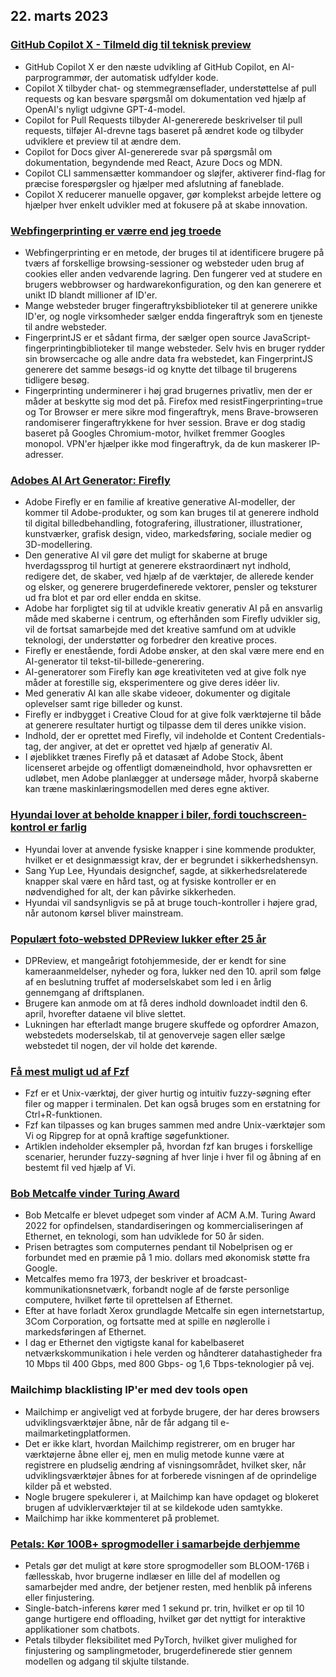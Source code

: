 

<CallToAction />

<Steps>

## 22. marts 2023

### [GitHub Copilot X - Tilmeld dig til teknisk preview](https://github.blog/2023-03-22-github-copilot-x-the-ai-powered-developer-experience/?ref=hackernewsgpt.com)

- GitHub Copilot X er den næste udvikling af GitHub Copilot, en AI-parprogrammør, der automatisk udfylder kode.
- Copilot X tilbyder chat- og stemmegrænseflader, understøttelse af pull requests og kan besvare spørgsmål om dokumentation ved hjælp af OpenAI's nyligt udgivne GPT-4-model.
- Copilot for Pull Requests tilbyder AI-genererede beskrivelser til pull requests, tilføjer AI-drevne tags baseret på ændret kode og tilbyder udviklere et preview til at ændre dem.
- Copilot for Docs giver AI-genererede svar på spørgsmål om dokumentation, begyndende med React, Azure Docs og MDN.
- Copilot CLI sammensætter kommandoer og sløjfer, aktiverer find-flag for præcise forespørgsler og hjælper med afslutning af faneblade.
- Copilot X reducerer manuelle opgaver, gør komplekst arbejde lettere og hjælper hver enkelt udvikler med at fokusere på at skabe innovation.

### [Webfingerprinting er værre end jeg troede](https://www.bitestring.com/posts/2023-03-19-web-fingerprinting-is-worse-than-I-thought.html?ref=hackernewsgpt.com)

- Webfingerprinting er en metode, der bruges til at identificere brugere på tværs af forskellige browsing-sessioner og websteder uden brug af cookies eller anden vedvarende lagring. Den fungerer ved at studere en brugers webbrowser og hardwarekonfiguration, og den kan generere et unikt ID blandt millioner af ID'er.
- Mange websteder bruger fingeraftryksbiblioteker til at generere unikke ID'er, og nogle virksomheder sælger endda fingeraftryk som en tjeneste til andre websteder.
- FingerprintJS er et sådant firma, der sælger open source JavaScript-fingerprintingbiblioteker til mange websteder. Selv hvis en bruger rydder sin browsercache og alle andre data fra webstedet, kan FingerprintJS generere det samme besøgs-id og knytte det tilbage til brugerens tidligere besøg.
- Fingerprinting underminerer i høj grad brugernes privatliv, men der er måder at beskytte sig mod det på. Firefox med resistFingerprinting=true og Tor Browser er mere sikre mod fingeraftryk, mens Brave-browseren randomiserer fingeraftrykkene for hver session. Brave er dog stadig baseret på Googles Chromium-motor, hvilket fremmer Googles monopol. VPN'er hjælper ikke mod fingeraftryk, da de kun maskerer IP-adresser.

### [Adobes AI Art Generator: Firefly](https://www.adobe.com/sensei/generative-ai/firefly.html?ref=hackernewsgpt.com)

- Adobe Firefly er en familie af kreative generative AI-modeller, der kommer til Adobe-produkter, og som kan bruges til at generere indhold til digital billedbehandling, fotografering, illustrationer, illustrationer, kunstværker, grafisk design, video, markedsføring, sociale medier og 3D-modellering.
- Den generative AI vil gøre det muligt for skaberne at bruge hverdagssprog til hurtigt at generere ekstraordinært nyt indhold, redigere det, de skaber, ved hjælp af de værktøjer, de allerede kender og elsker, og generere brugerdefinerede vektorer, pensler og teksturer ud fra blot et par ord eller endda en skitse.
- Adobe har forpligtet sig til at udvikle kreativ generativ AI på en ansvarlig måde med skaberne i centrum, og efterhånden som Firefly udvikler sig, vil de fortsat samarbejde med det kreative samfund om at udvikle teknologi, der understøtter og forbedrer den kreative proces.
- Firefly er enestående, fordi Adobe ønsker, at den skal være mere end en AI-generator til tekst-til-billede-generering.
- AI-generatorer som Firefly kan øge kreativiteten ved at give folk nye måder at forestille sig, eksperimentere og give deres idéer liv.
- Med generativ AI kan alle skabe videoer, dokumenter og digitale oplevelser samt rige billeder og kunst.
- Firefly er indbygget i Creative Cloud for at give folk værktøjerne til både at generere resultater hurtigt og tilpasse dem til deres unikke vision.
- Indhold, der er oprettet med Firefly, vil indeholde et Content Credentials-tag, der angiver, at det er oprettet ved hjælp af generativ AI.
- I øjeblikket trænes Firefly på et datasæt af Adobe Stock, åbent licenseret arbejde og offentligt domæneindhold, hvor ophavsretten er udløbet, men Adobe planlægger at undersøge måder, hvorpå skaberne kan træne maskinlæringsmodellen med deres egne aktiver.

### [Hyundai lover at beholde knapper i biler, fordi touchscreen-kontrol er farlig](https://www.thedrive.com/news/hyundai-promises-to-keep-buttons-in-cars-because-touchscreen-controls-are-dangerous?ref=hackernewsgpt.com)

- Hyundai lover at anvende fysiske knapper i sine kommende produkter, hvilket er et designmæssigt krav, der er begrundet i sikkerhedshensyn.
- Sang Yup Lee, Hyundais designchef, sagde, at sikkerhedsrelaterede knapper skal være en hård tast, og at fysiske kontroller er en nødvendighed for alt, der kan påvirke sikkerheden.
- Hyundai vil sandsynligvis se på at bruge touch-kontroller i højere grad, når autonom kørsel bliver mainstream.

### [Populært foto-websted DPReview lukker efter 25 år](https://www.dpreview.com/news/5901145460/dpreview-com-to-close?ref=hackernewsgpt.com)

- DPReview, et mangeårigt fotohjemmeside, der er kendt for sine kameraanmeldelser, nyheder og fora, lukker ned den 10. april som følge af en beslutning truffet af moderselskabet som led i en årlig gennemgang af driftsplanen.
- Brugere kan anmode om at få deres indhold downloadet indtil den 6. april, hvorefter dataene vil blive slettet.
- Lukningen har efterladt mange brugere skuffede og opfordrer Amazon, webstedets moderselskab, til at genoverveje sagen eller sælge webstedet til nogen, der vil holde det kørende.

### [Få mest muligt ud af Fzf](https://andrew-quinn.me/fzf/?ref=hackernewsgpt.com)

- Fzf er et Unix-værktøj, der giver hurtig og intuitiv fuzzy-søgning efter filer og mapper i terminalen. Det kan også bruges som en erstatning for Ctrl+R-funktionen.
- Fzf kan tilpasses og kan bruges sammen med andre Unix-værktøjer som Vi og Ripgrep for at opnå kraftige søgefunktioner.
- Artiklen indeholder eksempler på, hvordan fzf kan bruges i forskellige scenarier, herunder fuzzy-søgning af hver linje i hver fil og åbning af en bestemt fil ved hjælp af Vi.

### [Bob Metcalfe vinder Turing Award](https://amturing.acm.org/?2023=&ref=hackernewsgpt.com)

- Bob Metcalfe er blevet udpeget som vinder af ACM A.M. Turing Award 2022 for opfindelsen, standardiseringen og kommercialiseringen af Ethernet, en teknologi, som han udviklede for 50 år siden.
- Prisen betragtes som computernes pendant til Nobelprisen og er forbundet med en præmie på 1 mio. dollars med økonomisk støtte fra Google.
- Metcalfes memo fra 1973, der beskriver et broadcast-kommunikationsnetværk, forbandt nogle af de første personlige computere, hvilket førte til oprettelsen af Ethernet.
- Efter at have forladt Xerox grundlagde Metcalfe sin egen internetstartup, 3Com Corporation, og fortsatte med at spille en nøglerolle i markedsføringen af Ethernet.
- I dag er Ethernet den vigtigste kanal for kabelbaseret netværkskommunikation i hele verden og håndterer datahastigheder fra 10 Mbps til 400 Gbps, med 800 Gbps- og 1,6 Tbps-teknologier på vej.

### Mailchimp blacklisting IP'er med dev tools open

- Mailchimp er angiveligt ved at forbyde brugere, der har deres browsers udviklingsværktøjer åbne, når de får adgang til e-mailmarketingplatformen.
- Det er ikke klart, hvordan Mailchimp registrerer, om en bruger har værktøjerne åbne eller ej, men en mulig metode kunne være at registrere en pludselig ændring af visningsområdet, hvilket sker, når udviklingsværktøjer åbnes for at forberede visningen af de oprindelige kilder på et websted.
- Nogle brugere spekulerer i, at Mailchimp kan have opdaget og blokeret brugen af udviklerværktøjer til at se kildekode uden samtykke.
- Mailchimp har ikke kommenteret på problemet.

### [Petals: Kør 100B+ sprogmodeller i samarbejde derhjemme](https://petals.ml/?ref=hackernewsgpt.com)

- Petals gør det muligt at køre store sprogmodeller som BLOOM-176B i fællesskab, hvor brugerne indlæser en lille del af modellen og samarbejder med andre, der betjener resten, med henblik på inferens eller finjustering.
- Single-batch-inferens kører med 1 sekund pr. trin, hvilket er op til 10 gange hurtigere end offloading, hvilket gør det nyttigt for interaktive applikationer som chatbots.
- Petals tilbyder fleksibilitet med PyTorch, hvilket giver mulighed for finjustering og samplingmetoder, brugerdefinerede stier gennem modellen og adgang til skjulte tilstande.

</Steps>
